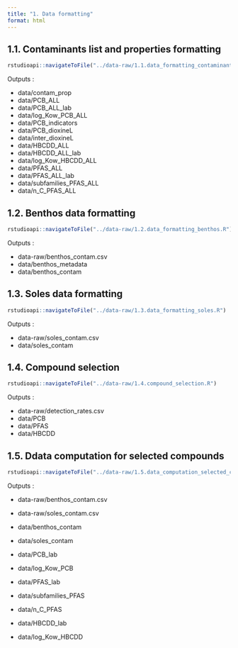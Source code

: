 ```yaml
---
title: "1. Data formatting"
format: html
---
```


## 1.1. Contaminants list and properties formatting

```r
rstudioapi::navigateToFile("../data-raw/1.1.data_formatting_contaminants.R")
```

Outputs :

-   data/contam_prop
-   data/PCB_ALL
-   data/PCB_ALL_lab
-   data/log_Kow_PCB_ALL
-   data/PCB_indicators
-   data/PCB_dioxineL
-   data/inter_dioxineL
-   data/HBCDD_ALL
-   data/HBCDD_ALL_lab
-   data/log_Kow_HBCDD_ALL
-   data/PFAS_ALL
-   data/PFAS_ALL_lab
-   data/subfamilies_PFAS_ALL
-   data/n_C_PFAS_ALL

## 1.2. Benthos data formatting

```r
rstudioapi::navigateToFile("../data-raw/1.2.data_formatting_benthos.R")
```

Outputs :

- data-raw/benthos_contam.csv
- data/benthos_metadata
- data/benthos_contam

## 1.3. Soles data formatting

```r
rstudioapi::navigateToFile("../data-raw/1.3.data_formatting_soles.R")
```

Outputs :

- data-raw/soles_contam.csv
- data/soles_contam


## 1.4. Compound selection

```r
rstudioapi::navigateToFile("../data-raw/1.4.compound_selection.R")
```

Outputs :

- data-raw/detection_rates.csv
- data/PCB
- data/PFAS
- data/HBCDD

## 1.5. Ddata computation for selected compounds

```r
rstudioapi::navigateToFile("../data-raw/1.5.data_computation_selected_compounds.R")
```

Outputs :

- data-raw/benthos_contam.csv
- data-raw/soles_contam.csv
- data/benthos_contam
- data/soles_contam

- data/PCB_lab
- data/log_Kow_PCB

- data/PFAS_lab
- data/subfamilies_PFAS
- data/n_C_PFAS

- data/HBCDD_lab
- data/log_Kow_HBCDD
